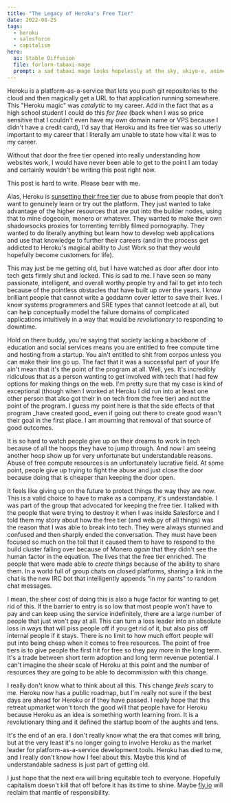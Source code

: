 ```yaml
---
title: "The Legacy of Heroku's Free Tier"
date: 2022-08-25
tags:
  - heroku
  - salesforce
  - capitalism
hero:
  ai: Stable Diffusion
  file: forlorn-tabaxi-mage
  prompt: a sad tabaxi mage looks hopelessly at the sky, ukiyo-e, anime style, digital art, trending on artstation, 8k uhd, unreal engine, sunset, red sun, fire in the distance
---
```


Heroku is a platform-as-a-service that lets you push git repositories to the
cloud and then magically get a URL to that application running somewhere. This
"Heroku magic" was _catalytic_ to my career. Add in the fact that as a high
school student I could do this _for free_ (back when I was so price sensitive
that I couldn't even have my own domain name or VPS because I didn't have a
credit card), I'd say that Heroku and its free tier was so utterly important to
my career that I literally am unable to state how vital it was to my career.

Without that door the free tier opened into really understanding how websites
work, I would have never been able to get to the point I am today and certainly
wouldn't be writing this post right now.

<XeblogConv name="Cadey" mood="coffee">
  This post is hard to write. Please bear with me.
</XeblogConv>

Alas, Heroku is [sunsetting their free
tier](https://blog.heroku.com/next-chapter) due to abuse from people that don't
want to genuinely learn or try out the platform. They just wanted to take
advantage of the higher resources that are put into the builder nodes, using
that to mine dogecoin, monero or whatever. They wanted to make their own
shadowsocks proxies for torrenting terribly filmed pornography. They wanted to
do literally anything but learn how to develop web applications and use that
knowledge to further their careers (and in the process get addicted to Heroku's
magical ability to Just Work so that they would hopefully become customers for
life).

This may just be me getting old, but I have watched as door after door into tech
gets firmly shut and locked. This is sad to me. I have seen so many passionate,
intelligent, and overall worthy people try and fail to get into tech because of
the pointless obstacles that have built up over the years. I know brilliant
people that cannot write a goddamn cover letter to save their lives. I know
systems programmers and SRE types that cannot leetcode at all, but can help
conceptually model the failure domains of complicated applications intuitively
in a way that would be _revolutionary_ to responding to downtime.

<XeblogConv name="Numa" mood="delet">
  Hold on there buddy, you're saying that society lacking a backbone of
  education and social services means you are entitled to free compute time and
  hosting from a startup. You ain't entitled to shit from corpos unless you can
  make their line go up. The fact that it was a successful part of your life
  ain't mean that it's the point of the program at all.
</XeblogConv>

<XeblogConv name="Cadey" mood="coffee">
  Well, yes. It's incredibly ridiculous that as a person wanting to get involved
  with tech that I had few options for making things on the web. I'm pretty sure
  that my case is kind of exceptional (though when I worked at Heroku I did run
  into at least one other person that also got their in on tech from the free
  tier) and not the point of the program. I guess my point here is that the side
  effects of that program _have created good_ even if going out there to create
  good wasn't their goal in the first place. I am mourning that removal of that
  source of good outcomes.
</XeblogConv>

It is so hard to watch people give up on their dreams to work in tech because of
all the hoops they have to jump through. And now I am seeing another hoop show
up for very unfortunate but understandable reasons. Abuse of free compute
resources is an unfortunately lucrative field. At some point, people give up
trying to fight the abuse and just close the door because doing that is cheaper
than keeping the door open.

It feels like giving up on the future to protect things the way they are now.
This is a valid choice to have to make as a company, it's understandable. I was
part of the group that advocated for keeping the free tier. I talked with the
people that were trying to destroy it when I was inside Salesforce and I told
them my story about how the free tier (and web.py of all things) was the reason
that I was able to break into tech. They were always stunned and confused and
then sharply ended the conversation. They must have been focused so much on the
toil that it caused them to have to respond to the build cluster falling over
because of Monero _again_ that they didn't see the human factor in the equation.
The lives that the free tier enriched. The people that were made able to _create
things_ because of the ability to share them. In a world full of group chats on
closed platforms, sharing a link in the chat is the new IRC bot that
intelligently appends "in my pants" to random chat messages.

<XeblogHero
  ai="Stable Diffusion"
  file="red-door-closed"
  prompt="a bright red closed door, black background, hanzi inscription"
/>

<XeblogConv name="Cadey" mood="coffee">
  I mean, the sheer cost of doing this is also a huge factor for wanting to get
  rid of this. If the barrier to entry is so low that most people won't have to
  pay and can keep using the service indefinitely, there are a large number of
  people that just won't pay at all. This can turn a loss leader into an
  absolute loss in ways that will piss people off if you get rid of it, but also
  piss off internal people if it stays. There is no limit to how much effort
  people will put into being cheap when it comes to free resources. The point of
  free tiers is to give people the first hit for free so they pay more in the
  long term. It's a trade between short term adoption and long term revenue
  potential. I can't imagine the sheer scale of Heroku at this point and the
  number of resources they are going to be able to decommission with this
  change.
</XeblogConv>

I really don't know what to think about all this. This change _feels_ scary to
me. Heroku now has a public roadmap, but I'm really not sure if the best days
are ahead for Heroku or if they have passed. I really hope that this retreat
upmarket won't torch the good will that people have for Heroku because Heroku as
an idea is something worth learning from. It is a revolutionary thing and it
defined the startup boom of the aughts and tens.

It's the end of an era. I don't really know what the era that comes will bring,
but at the very least it's no longer going to involve Heroku as the market
leader for platform-as-a-service development tools. Heroku has died to me, and I
really don't know how I feel about this. Maybe this kind of understandable
sadness is just part of getting old.

I just hope that the next era will bring equitable tech to everyone. Hopefully
capitalism doesn't kill that off before it has its time to shine. Maybe
[fly.io](https://fly.io) will reclaim that mantle of responsibility.

<XeblogHero
  ai="Stable Diffusion"
  file="googly-flies"
  prompt="housefly, fly, horsefly, pest, insect, biblically accurate, surrealist, surrealism, cubism, surreal, digital art, ukiyo-e, trending on artstation, 8k uhd"
/>
